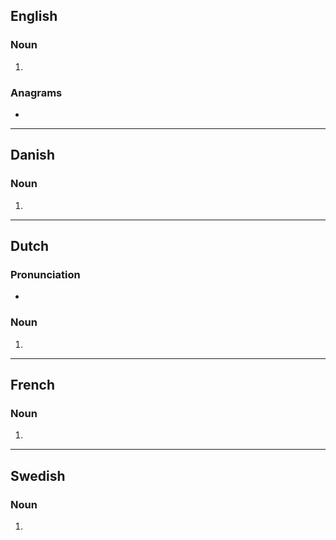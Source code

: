 {{also|Hangars}}
==English==

===Noun===
{{head|en|noun plural form}}

# {{plural of|hangar|lang=en}}

===Anagrams===
* {{anagrams|en|harangs}}

----

==Danish==

===Noun===
{{head|da|noun form}}

# {{genitive singular indefinite of|hangar|lang=da}}

----

==Dutch==

===Pronunciation===
* {{audio|Nl-hangars.ogg|Audio|lang=nl}}

===Noun===
{{head|nl|noun plural form}}

# {{nl-noun form of|pl|hangar}}

----

==French==

===Noun===
{{head|fr|noun plural form|g=m}}

# {{plural of|hangar|lang=fr}}

----

==Swedish==

===Noun===
{{head|sv|noun form}}

# {{sv-noun-form-indef-gen|hangar}}